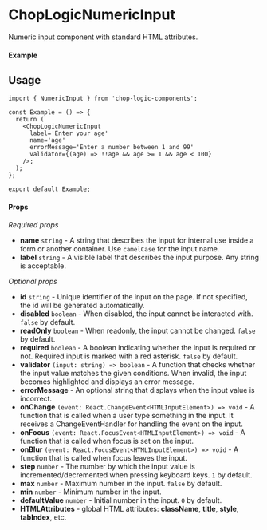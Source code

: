 
<Meta of={NumericInput} title='NumericInput' />

# ChopLogicNumericInput

Numeric input component with standard HTML attributes.

#### Example

<Canvas of={NumericInput.Default} />

## Usage

```tsx
import { NumericInput } from 'chop-logic-components';

const Example = () => {
  return (
    <ChopLogicNumericInput
      label='Enter your age'
      name='age'
      errorMessage='Enter a number between 1 and 99'
      validator={(age) => !!age && age >= 1 && age < 100}
    />;
  );
};

export default Example;
```

#### Props

_Required props_

- **name** `string` - A string that describes the input for internal use inside a form or another container. Use `camelCase` for the input name.
- **label** `string` - A visible label that describes the input purpose. Any string is acceptable.

_Optional props_

- **id** `string` - Unique identifier of the input on the page. If not specified, the id will be generated automatically.
- **disabled** `boolean` - When disabled, the input cannot be interacted with. `false` by default.
- **readOnly** `boolean` - When readonly, the input cannot be changed. `false` by default.
- **required** `boolean` - A boolean indicating whether the input is required or not. Required input is marked with a red asterisk. `false` by default.
- **validator** `(input: string) => boolean` - A function that checks whether the input value matches the given conditions. When invalid, the input becomes highlighted and displays an error message.
- **errorMessage** - An optional string that displays when the input value is incorrect.
- **onChange** `(event: React.ChangeEvent<HTMLInputElement>) => void` - A function that is called when a user type something in the input. It receives a ChangeEventHandler for handling the event on the input.
- **onFocus** `(event: React.FocusEvent<HTMLInputElement>) => void` - A function that is called when focus is set on the input.
- **onBlur** `(event: React.FocusEvent<HTMLInputElement>) => void` - A function that is called when focus leaves the input.
- **step** `number` - The number by which the input value is incremented/decremented when pressing keyboard keys. `1` by default.
- **max** `number` - Maximum number in the input. `false` by default.
- **min** `number` - Minimum number in the input.
- **defaultValue** `number` - Initial number in the input. `0` by default.
- **HTMLAttributes** - global HTML attributes: **className**, **title**, **style**, **tabIndex**, etc.
